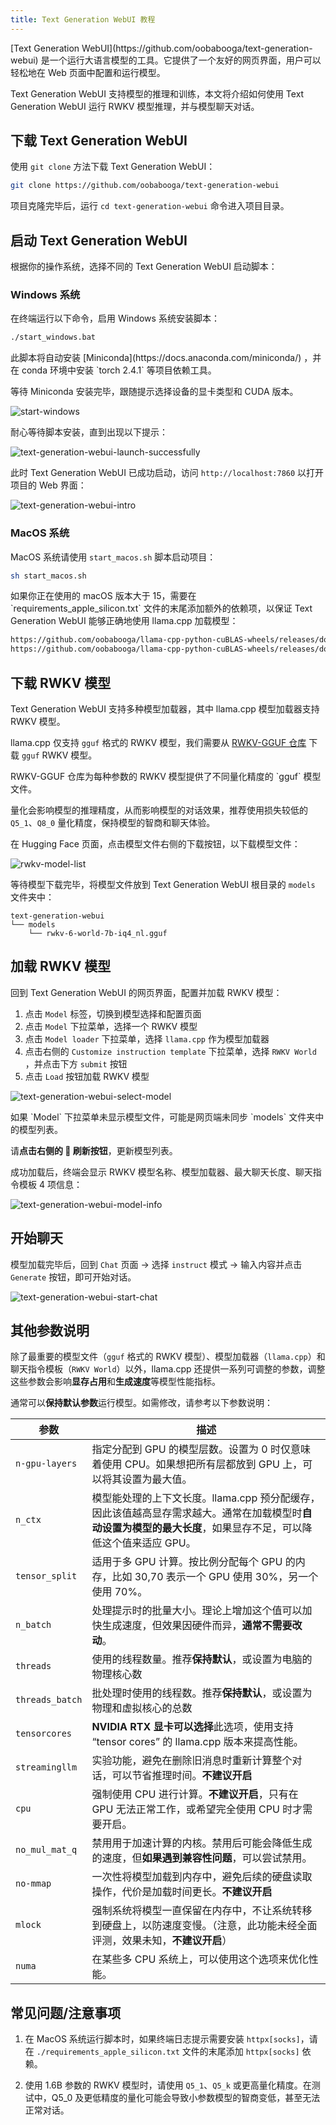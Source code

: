 ```yaml
---
title: Text Generation WebUI 教程
---
```


<CallOut type="info">
[Text Generation WebUI](https://github.com/oobabooga/text-generation-webui) 是一个运行大语言模型的工具。它提供了一个友好的网页界面，用户可以轻松地在 Web 页面中配置和运行模型。
</CallOut>

Text Generation WebUI 支持模型的推理和训练，本文将介绍如何使用 Text Generation WebUI 运行 RWKV 模型推理，并与模型聊天对话。

## 下载 Text Generation WebUI

使用 `git clone` 方法下载 Text Generation WebUI：

```bash
git clone https://github.com/oobabooga/text-generation-webui
```

项目克隆完毕后，运行 `cd text-generation-webui` 命令进入项目目录。

## 启动 Text Generation WebUI

根据你的操作系统，选择不同的 Text Generation WebUI 启动脚本：

### Windows 系统

在终端运行以下命令，启用 Windows 系统安装脚本：

```bash copy
./start_windows.bat
```

<CallOut type="info">
此脚本将自动安装 [Miniconda](https://docs.anaconda.com/miniconda/) ，并在 conda 环境中安装 `torch 2.4.1` 等项目依赖工具。
</CallOut>

等待 Miniconda 安装完毕，跟随提示选择设备的显卡类型和 CUDA 版本。

![start-windows](./imgs/text-generation-webui-start-windows.jpg)

耐心等待脚本安装，直到出现以下提示：

![text-generation-webui-launch-successfully](./imgs/text-generation-webui-launch-successfully.png)

此时 Text Generation WebUI 已成功启动，访问 `http://localhost:7860` 以打开项目的 Web 界面：

![text-generation-webui-intro](./imgs/text-generation-webui-intro.jpg)

### MacOS 系统

MacOS 系统请使用 `start_macos.sh` 脚本启动项目：

```bash copy
sh start_macos.sh
```

<CallOut type="warning" >
如果你正在使用的 macOS 版本大于 15，需要在 `requirements_apple_silicon.txt` 文件的末尾添加额外的依赖项，以保证 Text Generation WebUI 能够正确地使用 llama.cpp 加载模型：
</CallOut>

``` bash copy
https://github.com/oobabooga/llama-cpp-python-cuBLAS-wheels/releases/download/metal/llama_cpp_python-0.3.1-cp311-cp311-macosx_14_0_arm64.whl; platform_system == "Darwin" and platform_release >= "24.0.0" and python_version == "3.11"
https://github.com/oobabooga/llama-cpp-python-cuBLAS-wheels/releases/download/metal/llama_cpp_python-0.3.1-cp310-cp310-macosx_14_0_arm64.whl; platform_system == "Darwin" and platform_release >= "24.0.0" and python_version == "3.10"
```

## 下载 RWKV 模型

Text Generation WebUI 支持多种模型加载器，其中 llama.cpp 模型加载器支持 RWKV 模型。

llama.cpp 仅支持 `gguf` 格式的 RWKV 模型，我们需要从 [RWKV-GGUF 仓库](https://huggingface.co/latestissue) 下载 `gguf`  RWKV 模型。

<CallOut type="info">
RWKV-GGUF 仓库为每种参数的 RWKV 模型提供了不同量化精度的 `gguf` 模型文件。

量化会影响模型的推理精度，从而影响模型的对话效果，推荐使用损失较低的 `Q5_1`、`Q8_0` 量化精度，保持模型的智商和聊天体验。
</CallOut>

在 Hugging Face 页面，点击模型文件右侧的下载按钮，以下载模型文件：

![rwkv-model-list](./imgs/text-generation-webui-rwkv-model-list.jpg)

等待模型下载完毕，将模型文件放到 Text Generation WebUI 根目录的 `models` 文件夹中：

```
text-generation-webui
└── models
    └── rwkv-6-world-7b-iq4_nl.gguf
```

## 加载 RWKV 模型

回到 Text Generation WebUI 的网页界面，配置并加载 RWKV 模型：

1. 点击 `Model` 标签，切换到模型选择和配置页面
2. 点击 `Model` 下拉菜单，选择一个 RWKV 模型
3. 点击 `Model loader` 下拉菜单，选择 `llama.cpp` 作为模型加载器
4. 点击右侧的 `Customize instruction template` 下拉菜单，选择 `RWKV World` ，并点击下方 `submit` 按钮
5. 点击 `Load` 按钮加载 RWKV 模型

![text-generation-webui-select-model](./imgs/text-generation-webui-select-model.jpg)

<CallOut type="info">
如果 `Model` 下拉菜单未显示模型文件，可能是网页端未同步 `models` 文件夹中的模型列表。

请**点击右侧的 🔄 刷新按钮**，更新模型列表。
</CallOut>

成功加载后，终端会显示 RWKV 模型名称、模型加载器、最大聊天长度、聊天指令模板 4 项信息：

![text-generation-webui-model-info](./imgs/text-generation-webui-model-info.png)

## 开始聊天

模型加载完毕后，回到 `Chat` 页面 -> 选择 `instruct` 模式 -> 输入内容并点击 `Generate` 按钮，即可开始对话。

![text-generation-webui-start-chat](./imgs/text-generation-webui-start-chat.png)

## 其他参数说明

除了最重要的模型文件（`gguf` 格式的 RWKV 模型）、模型加载器（`llama.cpp`）和聊天指令模板（`RWKV World`）以外，llama.cpp 还提供一系列可调整的参数，调整这些参数会影响**显存占用**和**生成速度**等模型性能指标。

通常可以**保持默认参数**运行模型。如需修改，请参考以下参数说明：

| 参数            | 描述                                                                                                                                                       |
| --------------- | ---------------------------------------------------------------------------------------------------------------------------------------------------------- |
| `n-gpu-layers`  | 指定分配到 GPU 的模型层数。设置为 0 时仅意味着使用 CPU。如果想把所有层都放到 GPU 上，可以将其设置为最大值。                                                |
| `n_ctx`         | 模型能处理的上下文长度。llama.cpp 预分配缓存，因此该值越高显存需求越大。通常在加载模型时**自动设置为模型的最大长度**，如果显存不足，可以降低这个值来适应 GPU。 |
| `tensor_split`  | 适用于多 GPU 计算。按比例分配每个 GPU 的内存，比如 30,70 表示一个 GPU 使用 30%，另一个使用 70%。                                                           |
| `n_batch`       | 处理提示时的批量大小。理论上增加这个值可以加快生成速度，但效果因硬件而异，**通常不需要改动**。                                                             |
| `threads`       | 使用的线程数量。推荐**保持默认**，或设置为电脑的物理核心数                                                                                                 |
| `threads_batch` | 批处理时使用的线程数。推荐**保持默认**，或设置为物理和虚拟核心的总数                                                                                       |
| `tensorcores`   | **NVIDIA RTX 显卡可以选择**此选项，使用支持 “tensor cores” 的 llama.cpp 版本来提高性能。                                                                   |
| `streamingllm`  | 实验功能，避免在删除旧消息时重新计算整个对话，可以节省推理时间。**不建议开启**                                                                             |
| `cpu`           | 强制使用 CPU 进行计算。**不建议开启**，只有在 GPU 无法正常工作，或希望完全使用 CPU 时才需要开启。                                                          |
| `no_mul_mat_q`  | 禁用用于加速计算的内核。禁用后可能会降低生成的速度，但**如果遇到兼容性问题**，可以尝试禁用。                                                               |
| `no-mmap`       | 一次性将模型加载到内存中，避免后续的硬盘读取操作，代价是加载时间更长。**不建议开启**                                                                       |
| `mlock`         | 强制系统将模型一直保留在内存中，不让系统转移到硬盘上，以防速度变慢。（注意，此功能未经全面评测，效果未知，**不建议开启**）                                 |
| `numa`          | 在某些多 CPU 系统上，可以使用这个选项来优化性能。                                                                                                          |


## 常见问题/注意事项


1. 在 MacOS 系统运行脚本时，如果终端日志提示需要安装 `httpx[socks]`，请在 `./requirements_apple_silicon.txt` 文件的末尾添加 `httpx[socks]` 依赖。

2. 使用 1.6B 参数的 RWKV 模型时，请使用 `Q5_1`、`Q5_k` 或更高量化精度。在测试中，Q5_0 及更低精度的量化可能会导致小参数模型的智商变低，甚至无法正常对话。